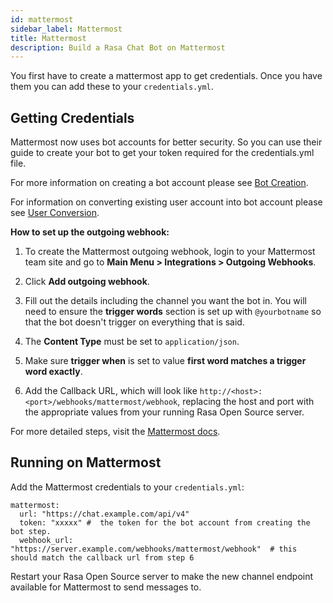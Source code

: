 ```yaml
---
id: mattermost
sidebar_label: Mattermost
title: Mattermost
description: Build a Rasa Chat Bot on Mattermost
---
```


You first have to create a mattermost app to get credentials.
Once you have them you can add these to your `credentials.yml`.

## Getting Credentials

Mattermost now uses bot accounts for better security.  So you can use their guide to create
your bot to get your token required for the credentials.yml file.

For more information on creating a bot account please see
[Bot Creation](https://docs.mattermost.com/developer/bot-accounts.html#bot-account-creation).

For information on converting existing user account into bot account please see
[User Conversion](https://docs.mattermost.com/developer/bot-accounts.html#how-do-i-convert-an-existing-account-to-a-bot-account).

**How to set up the outgoing webhook:**

1. To create the Mattermost outgoing webhook, login to your Mattermost
   team site and go to **Main Menu > Integrations > Outgoing Webhooks**.

2. Click **Add outgoing webhook**.

3. Fill out the details including the channel you want the bot in.
   You will need to ensure the **trigger words** section is set up
   with `@yourbotname` so that the bot doesn't trigger on everything
   that is said.

4. The **Content Type** must be set to `application/json`.

5. Make sure **trigger when** is set to value
   **first word matches a trigger word exactly**.

6. Add the Callback URL, which will
   look like `http://<host>:<port>/webhooks/mattermost/webhook`, replacing
   the host and port with the appropriate values from your running Rasa Open Source server.

For more detailed steps, visit the
[Mattermost docs](https://docs.mattermost.com/guides/developer.html).

## Running on Mattermost

Add the Mattermost credentials to your `credentials.yml`:

```yaml-rasa
mattermost:
  url: "https://chat.example.com/api/v4"
  token: "xxxxx" #  the token for the bot account from creating the bot step.
  webhook_url: "https://server.example.com/webhooks/mattermost/webhook"  # this should match the callback url from step 6
```


Restart your Rasa Open Source server
to make the new channel endpoint available for Mattermost to send messages to.
